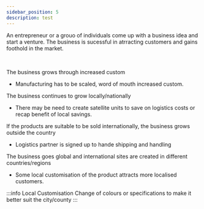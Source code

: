 ```yaml
---
sidebar_position: 5
description: test
---
```

An entrepreneur or a grouo of individuals come up with a business idea and start a venture. 
The business is sucessful in atrracting customers and gains foothold in the market. 

<br />

The business grows through increased custom
- Manufacturing has to be scaled, word of mouth increased custom. 


The business continues to grow locally/nationally
- There may be need to create satellite units to save on logistics costs or recap benefit of local savings.


If the products are suitable to be sold internationally, the business grows outside the country
- Logistics partner is signed up to hande shipping and handling


The business goes global and international sites are created in different countries/regions
- Some local customisation of the product attracts more localised customers.


:::info Local Customisation
Change of colours or specifications to make it better suit the city/county
:::
